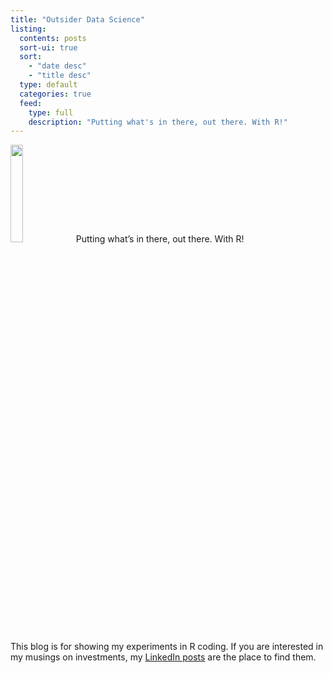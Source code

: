 ```yaml
---
title: "Outsider Data Science"
listing: 
  contents: posts
  sort-ui: true
  sort: 
    - "date desc"
    - "title desc"
  type: default
  categories: true
  feed:
    type: full
    description: "Putting what's in there, out there. With R!"
---
```

![](img/R_logo.svg.png){width="20%"} Putting what's in there, out there. With R!

::: callout-note
This blog is for showing my experiments in R coding. If you are interested in my musings on investments, my [LinkedIn posts](https://www.linkedin.com/in/asteinmetz/) are the place to find them.
:::


